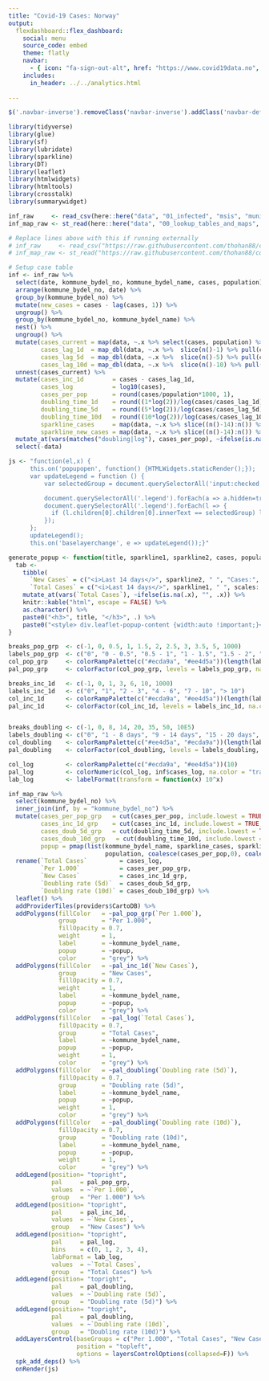 ```yaml
---
title: "Covid-19 Cases: Norway"
output: 
  flexdashboard::flex_dashboard:
    social: menu
    source_code: embed
    theme: flatly
    navbar:
      - { icon: "fa-sign-out-alt", href: "https://www.covid19data.no", align: left, title: "Back" }
    includes:
      in_header: ../../analytics.html
    
---
```


```js
$('.navbar-inverse').removeClass('navbar-inverse').addClass('navbar-default');
```

```r
library(tidyverse)
library(glue)
library(sf)
library(lubridate)
library(sparkline)
library(DT)
library(leaflet)
library(htmlwidgets)
library(htmltools)
library(crosstalk)
library(summarywidget)

inf_raw     <- read_csv(here::here("data", "01_infected", "msis", "municipality_and_district.csv"))
inf_map_raw <- st_read(here::here("data", "00_lookup_tables_and_maps", "02_maps", "msis.geojson"), quiet = TRUE)

# Replace lines above with this if running externally
# inf_raw     <- read_csv("https://raw.githubusercontent.com/thohan88/covid19-nor-data/master/data/01_infected/msis/municipality_and_district.csv")
# inf_map_raw <- st_read("https://raw.githubusercontent.com/thohan88/covid19-nor-data/master/data/00_lookup_tables_and_maps/02_maps/msis.geojson", quiet = TRUE)

# Setup case table
inf <- inf_raw %>% 
  select(date, kommune_bydel_no, kommune_bydel_name, cases, population) %>% 
  arrange(kommune_bydel_no, date) %>% 
  group_by(kommune_bydel_no) %>% 
  mutate(new_cases = cases - lag(cases, 1)) %>% 
  ungroup() %>% 
  group_by(kommune_bydel_no, kommune_bydel_name) %>% 
  nest() %>% 
  ungroup() %>%
  mutate(cases_current = map(data, ~.x %>% select(cases, population) %>% slice(n())),
         cases_lag_1d  = map_dbl(data, ~.x %>%  slice(n()-1) %>% pull(cases)),
         cases_lag_5d  = map_dbl(data, ~.x %>%  slice(n()-5) %>% pull(cases)),
         cases_lag_10d = map_dbl(data, ~.x %>%  slice(n()-10) %>% pull(cases))) %>% 
  unnest(cases_current) %>% 
  mutate(cases_inc_1d        = cases - cases_lag_1d,
         cases_log           = log10(cases),
         cases_per_pop       = round(cases/population*1000, 1),
         doubling_time_1d    = round((1*log(2))/log(cases/cases_lag_1d), 1),
         doubling_time_5d    = round((5*log(2))/log(cases/cases_lag_5d), 1),
         doubling_time_10d   = round((10*log(2))/log(cases/cases_lag_10d), 1),
         sparkline_cases     = map(data, ~.x %>% slice((n()-14):n()) %>% pull(cases) %>% spk_chr(type="line", width = 120, height = 60)),
         sparkline_new_cases = map(data, ~.x %>% slice((n()-14):n()) %>% pull(new_cases) %>% spk_chr(type="bar", width = 120, barWidth = 18, height = 60))) %>% 
  mutate_at(vars(matches("doubling|log"), cases_per_pop), ~ifelse(is.na(.x) | is.infinite(.x) | is.nan(.x) | .x <= 0, NA, .x)) %>% 
  select(-data)

js <- "function(el,x) {
      this.on('popupopen', function() {HTMLWidgets.staticRender();});
      var updateLegend = function () {
          var selectedGroup = document.querySelectorAll('input:checked')[0].nextSibling.innerText.substr(1);

          document.querySelectorAll('.legend').forEach(a => a.hidden=true);
          document.querySelectorAll('.legend').forEach(l => {
            if (l.children[0].children[0].innerText == selectedGroup) l.hidden=false;
          });
      };
      updateLegend();
      this.on('baselayerchange', e => updateLegend());}"

generate_popup <- function(title, sparkline1, sparkline2, cases, population, cases_per_pop, cases_inc_1d, doubling_time_5d, doubling_time_10d) {
  tab <- 
    tibble(
      `New Cases` = c("<i>Last 14 days</>", sparkline2, " ", "Cases:", "Population", "Cases Per 1.000:", "New Cases (24h)", "5-day doubling rate", "10-day doubling rate"),
      `Total Cases` = c("<i>Last 14 days</>", sparkline1, " ", scales::number(cases), scales::number(population), cases_per_pop, cases_inc_1d, doubling_time_5d, doubling_time_10d)) %>%
    mutate_at(vars(`Total Cases`), ~ifelse(is.na(.x), "", .x)) %>% 
    knitr::kable("html", escape = FALSE) %>% 
    as.character() %>% 
    paste0("<h3>", title, "</h3>", .) %>% 
    paste0("<style> div.leaflet-popup-content {width:auto !important;}</style>", .) 
}

breaks_pop_grp  <- c(-1, 0, 0.5, 1, 1.5, 2, 2.5, 3, 3.5, 5, 1000)
labels_pop_grp  <- c("0", "0 - 0.5", "0.5 - 1", "1 - 1.5", "1.5 - 2", "2 - 2.5", "2.5 - 3", "3 - 3.5", "3.5 - 5", ">5")
col_pop_grp     <- colorRampPalette(c("#ecda9a", "#ee4d5a"))(length(labels_pop_grp))
pal_pop_grp     <- colorFactor(col_pop_grp, levels = labels_pop_grp, na.color = "transparent")

breaks_inc_1d   <- c(-1, 0, 1, 3, 6, 10, 1000)
labels_inc_1d   <- c("0", "1", "2 - 3", "4 - 6", "7 - 10", "> 10")
col_inc_1d      <- colorRampPalette(c("#ecda9a", "#ee4d5a"))(length(labels_inc_1d))
pal_inc_1d      <- colorFactor(col_inc_1d, levels = labels_inc_1d, na.color = "transparent")


breaks_doubling <- c(-1, 0, 8, 14, 20, 35, 50, 10E5)
labels_doubling <- c("0", "1 - 8 days", "9 - 14 days", "15 - 20 days", "21 - 35 days", "36 - 50 days", "> 50 days")
col_doubling    <- colorRampPalette(c("#ee4d5a", "#ecda9a"))(length(labels_doubling))
pal_doubling    <- colorFactor(col_doubling, levels = labels_doubling, na.color = "transparent")

col_log         <- colorRampPalette(c("#ecda9a", "#ee4d5a"))(10)
pal_log         <- colorNumeric(col_log, inf$cases_log, na.color = "transparent")
lab_log         <- labelFormat(transform = function(x) 10^x)

inf_map_raw %>% 
  select(kommune_bydel_no) %>%
  inner_join(inf, by = "kommune_bydel_no") %>%
  mutate(cases_per_pop_grp   = cut(cases_per_pop, include.lowest = TRUE, breaks = breaks_pop_grp, labels = labels_pop_grp),
         cases_inc_1d_grp    = cut(cases_inc_1d, include.lowest = TRUE, breaks = breaks_inc_1d, labels = labels_inc_1d) %>% na_if(0),
         cases_doub_5d_grp   = cut(doubling_time_5d, include.lowest = TRUE, breaks = breaks_doubling, labels = labels_doubling) %>% na_if(0),
         cases_doub_10d_grp   = cut(doubling_time_10d, include.lowest = TRUE, breaks = breaks_doubling, labels = labels_doubling) %>% na_if(0),
         popup = pmap(list(kommune_bydel_name, sparkline_cases, sparkline_new_cases, cases,
                           population, coalesce(cases_per_pop,0), coalesce(cases_inc_1d,0), doubling_time_5d, doubling_time_10d), generate_popup)) %>%
  rename(`Total Cases`         = cases_log,
         `Per 1.000`           = cases_per_pop_grp,
         `New Cases`           = cases_inc_1d_grp,
         `Doubling rate (5d)`  = cases_doub_5d_grp,
         `Doubling rate (10d)` = cases_doub_10d_grp) %>% 
  leaflet() %>%
  addProviderTiles(providers$CartoDB) %>%
  addPolygons(fillColor   = ~pal_pop_grp(`Per 1.000`),
              group       = "Per 1.000",
              fillOpacity = 0.7,
              weight      = 1,
              label       = ~kommune_bydel_name,
              popup       = ~popup,
              color       = "grey") %>%
  addPolygons(fillColor   = ~pal_inc_1d(`New Cases`),
              group       = "New Cases",
              fillOpacity = 0.7,
              weight      = 1,
              label       = ~kommune_bydel_name,
              popup       = ~popup,
              color       = "grey") %>%
  addPolygons(fillColor   = ~pal_log(`Total Cases`),
              fillOpacity = 0.7,
              group       = "Total Cases",
              label       = ~kommune_bydel_name,
              popup       = ~popup,
              weight      = 1,
              color       = "grey") %>%
  addPolygons(fillColor   = ~pal_doubling(`Doubling rate (5d)`),
              fillOpacity = 0.7,
              group       = "Doubling rate (5d)",
              label       = ~kommune_bydel_name,
              popup       = ~popup,
              weight      = 1,
              color       = "grey") %>% 
  addPolygons(fillColor   = ~pal_doubling(`Doubling rate (10d)`),
              fillOpacity = 0.7,
              group       = "Doubling rate (10d)",
              label       = ~kommune_bydel_name,
              popup       = ~popup,
              weight      = 1,
              color       = "grey") %>% 
  addLegend(position= "topright",
            pal     = pal_pop_grp,
            values  = ~`Per 1.000`,
            group   = "Per 1.000") %>%
  addLegend(position= "topright",
            pal     = pal_inc_1d,
            values  = ~`New Cases`,
            group   = "New Cases") %>% 
  addLegend(position= "topright",
            pal     = pal_log,
            bins    = c(0, 1, 2, 3, 4),
            labFormat = lab_log,
            values  = ~`Total Cases`,
            group   = "Total Cases") %>%
  addLegend(position= "topright",
            pal     = pal_doubling,
            values  = ~`Doubling rate (5d)`,
            group   = "Doubling rate (5d)") %>% 
  addLegend(position= "topright",
            pal     = pal_doubling,
            values  = ~`Doubling rate (10d)`,
            group   = "Doubling rate (10d)") %>% 
  addLayersControl(baseGroups = c("Per 1.000", "Total Cases", "New Cases", "Doubling rate (5d)", "Doubling rate (10d)"), 
                   position = "topleft",
                   options = layersControlOptions(collapsed=F)) %>% 
  spk_add_deps() %>% 
  onRender(js)
```
